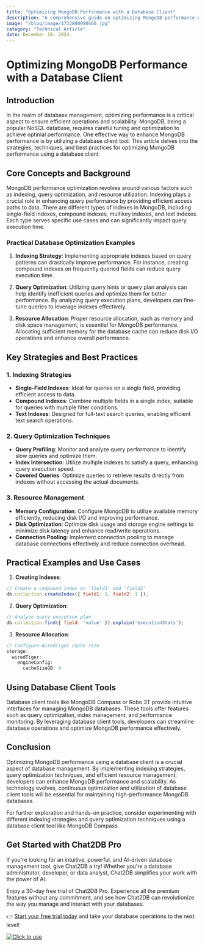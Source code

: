 ```yaml
---
title: "Optimizing MongoDB Performance with a Database Client"
description: "A comprehensive guide on optimizing MongoDB performance using a database client tool."
image: "/blog/image/1733800990460.jpg"
category: "Technical Article"
date: December 10, 2024
---
```


# Optimizing MongoDB Performance with a Database Client

## Introduction

In the realm of database management, optimizing performance is a critical aspect to ensure efficient operations and scalability. MongoDB, being a popular NoSQL database, requires careful tuning and optimization to achieve optimal performance. One effective way to enhance MongoDB performance is by utilizing a database client tool. This article delves into the strategies, techniques, and best practices for optimizing MongoDB performance using a database client.

## Core Concepts and Background

MongoDB performance optimization revolves around various factors such as indexing, query optimization, and resource utilization. Indexing plays a crucial role in enhancing query performance by providing efficient access paths to data. There are different types of indexes in MongoDB, including single-field indexes, compound indexes, multikey indexes, and text indexes. Each type serves specific use cases and can significantly impact query execution time.

### Practical Database Optimization Examples

1. **Indexing Strategy**: Implementing appropriate indexes based on query patterns can drastically improve performance. For instance, creating compound indexes on frequently queried fields can reduce query execution time.

2. **Query Optimization**: Utilizing query hints or query plan analysis can help identify inefficient queries and optimize them for better performance. By analyzing query execution plans, developers can fine-tune queries to leverage indexes effectively.

3. **Resource Allocation**: Proper resource allocation, such as memory and disk space management, is essential for MongoDB performance. Allocating sufficient memory for the database cache can reduce disk I/O operations and enhance overall performance.

## Key Strategies and Best Practices

### 1. Indexing Strategies

- **Single-Field Indexes**: Ideal for queries on a single field, providing efficient access to data.
- **Compound Indexes**: Combine multiple fields in a single index, suitable for queries with multiple filter conditions.
- **Text Indexes**: Designed for full-text search queries, enabling efficient text search operations.

### 2. Query Optimization Techniques

- **Query Profiling**: Monitor and analyze query performance to identify slow queries and optimize them.
- **Index Intersection**: Utilize multiple indexes to satisfy a query, enhancing query execution speed.
- **Covered Queries**: Optimize queries to retrieve results directly from indexes without accessing the actual documents.

### 3. Resource Management

- **Memory Configuration**: Configure MongoDB to utilize available memory efficiently, reducing disk I/O and improving performance.
- **Disk Optimization**: Optimize disk usage and storage engine settings to minimize disk latency and enhance read/write operations.
- **Connection Pooling**: Implement connection pooling to manage database connections effectively and reduce connection overhead.

## Practical Examples and Use Cases

1. **Creating Indexes**:

```javascript
// Create a compound index on 'field1' and 'field2'
db.collection.createIndex({ field1: 1, field2: 1 });
```

2. **Query Optimization**:

```javascript
// Analyze query execution plan
db.collection.find({ field: 'value' }).explain('executionStats');
```

3. **Resource Allocation**:

```javascript
// Configure WiredTiger cache size
storage:
  wiredTiger:
    engineConfig:
      cacheSizeGB: 4
```

## Using Database Client Tools

Database client tools like MongoDB Compass or Robo 3T provide intuitive interfaces for managing MongoDB databases. These tools offer features such as query optimization, index management, and performance monitoring. By leveraging database client tools, developers can streamline database operations and optimize MongoDB performance effectively.

## Conclusion

Optimizing MongoDB performance using a database client is a crucial aspect of database management. By implementing indexing strategies, query optimization techniques, and efficient resource management, developers can enhance MongoDB performance and scalability. As technology evolves, continuous optimization and utilization of database client tools will be essential for maintaining high-performance MongoDB databases.

For further exploration and hands-on practice, consider experimenting with different indexing strategies and query optimization techniques using a database client tool like MongoDB Compass.


## Get Started with Chat2DB Pro

If you're looking for an intuitive, powerful, and AI-driven database management tool, give Chat2DB a try! Whether you're a database administrator, developer, or data analyst, Chat2DB simplifies your work with the power of AI.

Enjoy a 30-day free trial of Chat2DB Pro. Experience all the premium features without any commitment, and see how Chat2DB can revolutionize the way you manage and interact with your databases.

👉 [Start your free trial today](https://chat2db.ai/pricing) and take your database operations to the next level!


[![Click to use](/image/blog/bg/chat2db.jpg)](https://chat2db.ai/)
